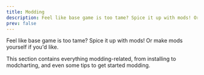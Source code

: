 ```yaml
---
title: Modding
description: Feel like base game is too tame? Spice it up with mods! Or make mods yourself if you'd like.
prev: false
---
```


Feel like base game is too tame? Spice it up with mods! Or make mods yourself if you'd like.

This section contains everything modding-related, from installing to modcharting, and even some tips to get started modding.
